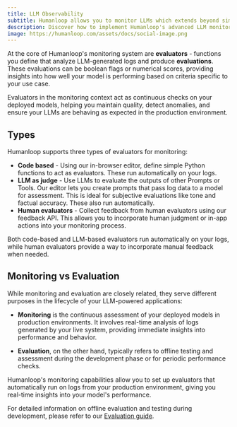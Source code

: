 ```yaml
---
title: LLM Observability
subtitle: Humanloop allows you to monitor LLMs which extends beyond simple logging but also allows you to track and police the high-level behavior of your LLMs
description: Discover how to implement Humanloop's advanced LLM monitoring system for real-time performance tracking, evaluation, and optimization of your AI models in production environments.
image: https://humanloop.com/assets/docs/social-image.png
---
```


At the core of Humanloop's monitoring system are **evaluators** - functions you define that analyze LLM-generated logs and produce **evaluations**. These evaluations can be boolean flags or numerical scores, providing insights into how well your model is performing based on criteria specific to your use case.

Evaluators in the monitoring context act as continuous checks on your deployed models, helping you maintain quality, detect anomalies, and ensure your LLMs are behaving as expected in the production environment.

## Types

Humanloop supports three types of evaluators for monitoring:

- **Code based** - Using our in-browser editor, define simple Python functions to act as evaluators. These run automatically on your logs.
- **LLM as judge** - Use LLMs to evaluate the outputs of other Prompts or Tools. Our editor lets you create prompts that pass log data to a model for assessment. This is ideal for subjective evaluations like tone and factual accuracy. These also run automatically.
- **Human evaluators** - Collect feedback from human evaluators using our feedback API. This allows you to incorporate human judgment or in-app actions into your monitoring process.

Both code-based and LLM-based evaluators run automatically on your logs, while human evaluators provide a way to incorporate manual feedback when needed.

## Monitoring vs Evaluation

While monitoring and evaluation are closely related, they serve different purposes in the lifecycle of your LLM-powered applications:

- **Monitoring** is the continuous assessment of your deployed models in production environments. It involves real-time analysis of logs generated by your live system, providing immediate insights into performance and behavior.

- **Evaluation**, on the other hand, typically refers to offline testing and assessment during the development phase or for periodic performance checks.

Humanloop's monitoring capabilities allow you to set up evaluators that automatically run on logs from your production environment, giving you real-time insights into your model's performance.

For detailed information on offline evaluation and testing during development, please refer to our [Evaluation guide](/docs/evaluation/overview).

